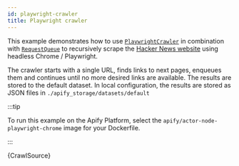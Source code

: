 ```yaml
---
id: playwright-crawler
title: Playwright crawler
---
```




This example demonstrates how to use [`PlaywrightCrawler`](../api/playwright-crawler)
in combination with [`RequestQueue`](../api/request-queue) to recursively scrape the
[Hacker News website](https://news.ycombinator.com) using headless Chrome / Playwright.

The crawler starts with a single URL, finds links to next pages,
enqueues them and continues until no more desired links are available.
The results are stored to the default dataset. In local configuration, the results are stored as
JSON files in `./apify_storage/datasets/default`

:::tip

To run this example on the Apify Platform, select the `apify/actor-node-playwright-chrome` image for your Dockerfile.

:::

<CodeBlock className="language-js">
	{CrawlSource}
</CodeBlock>
